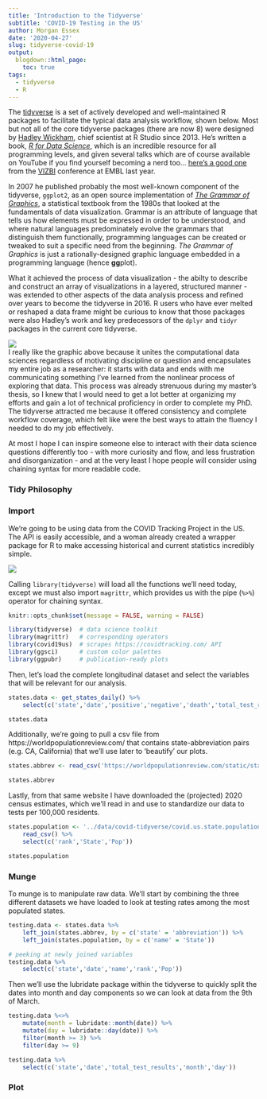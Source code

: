 ```yaml
---
title: 'Introduction to the Tidyverse'
subtitle: 'COVID-19 Testing in the US'
author: Morgan Essex
date: '2020-04-27'
slug: tidyverse-covid-19
output:
  blogdown::html_page:
    toc: true
tags:
  - tidyverse
  - R
---
```


The [tidyverse](https://www.tidyverse.org/packages/) is a set of actively developed and well-maintained R packages to facilitate the typical data analysis workflow, shown below. Most but not all of the core tidyverse packages (there are now 8) were designed by [Hadley Wickham](http://hadley.nz/), chief scientist at R Studio since 2013. He's written a book, [_R for Data Science_](https://r4ds.had.co.nz/), which is an incredible resource for all programming levels, and given several talks which are of course available on YouTube if you find yourself becoming a nerd too... [here's a good one](https://www.youtube.com/watch?v=9YTNYT1maa4) from the [VIZBI](https://vizbi.org/) conference at EMBL last year. 

In 2007 he published probably the most well-known component of the tidyverse, `ggplot2`, as an open source implementation of [_The Grammar of Graphics_](https://towardsdatascience.com/a-comprehensive-guide-to-the-grammar-of-graphics-for-effective-visualization-of-multi-dimensional-1f92b4ed4149), a statistical textbook from the 1980s that looked at the fundamentals of data visualization. Grammar is an attribute of language that tells us how elements must be expressed in order to be understood, and where natural languages predominately evolve the grammars that distinguish them functionally, programming languages can be created or tweaked to suit a specific need from the beginning. _The Grammar of Graphics_ is just a rationally-designed graphic language embedded in a programming language (hence **gg**plot). 

What it achieved the process of data visualization - the abilty to describe and construct an array of visualizations in a layered, structured manner - was extended to other aspects of the data analysis process and refined over years to become the tidyverse in 2016. R users who have ever melted or reshaped a data frame might be curious to know that those packages were also Hadley's work and key predecessors of the `dplyr` and `tidyr` packages in the current core tidyverse.

![](../data/covid-tidyverse/data.science.process.png)
<br>
I really like the graphic above because it unites the computational data sciences regardless of motivating discipline or question and encapsulates my entire job as a researcher: it starts with data and ends with me communicating something I've learned from the nonlinear process of exploring that data. This process was already strenuous during my master's thesis, so I knew that I would need to get a lot better at organizing my efforts and gain a lot of technical proficiency in order to complete my PhD. The tidyverse attracted me because it offered consistency and complete workflow coverage, which felt like were the best ways to attain the fluency I needed to do my job effectively. 

At most I hope I can inspire someone else to interact with their data science questions differently too - with more curiosity and flow, and less frustration and disorganization - and at the very least I hope people will consider using chaining syntax for more readable code.

### Tidy Philosophy

### Import

We're going to be using data from the COVID Tracking Project in the US. The API is easily accessible, and a woman already created a wrapper package for R to make accessing historical and current statistics incredibly simple.

![](../data/covid-tidyverse/covidtracking.png)

Calling `library(tidyverse)` will load all the functions we'll need today, except we must also import `magrittr`, which provides us with the pipe (`%>%`) operator for chaining syntax.
```r
knitr::opts_chunk$set(message = FALSE, warning = FALSE)
```

```r
library(tidyverse)  # data science toolkit
library(magrittr)   # corresponding operators
library(covid19us)  # scrapes https://covidtracking.com/ API
library(ggsci)      # custom color palettes
library(ggpubr)     # publication-ready plots
```

Then, let's load the complete longitudinal dataset and select the variables that will be relevant for our analysis.

```r
states.data <- get_states_daily() %>%
    select(c('state','date','positive','negative','death','total_test_results'))

states.data
```

Additionally, we're going to pull a csv file from https://worldpopulationreview.com/ that contains state-abbreviation pairs (e.g. CA, California) that we'll use later to 'beautify' our plots.

```r
states.abbrev <- read_csv('https://worldpopulationreview.com/static/states/abbr-name-list.csv')

states.abbrev
```

Lastly, from that same website I have downloaded the (projected) 2020 census estimates, which we'll read in and use to standardize our data to tests per 100,000 residents.

```r
states.population <- '../data/covid-tidyverse/covid.us.state.population.csv' %>%
    read_csv() %>%
    select(c('rank','State','Pop'))

states.population
```


### Munge
To munge is to manipulate raw data. We'll start by combining the three different datasets we have loaded to look at testing rates among the most populated states.

```r
testing.data <- states.data %>%
    left_join(states.abbrev, by = c('state' = 'abbreviation')) %>%
    left_join(states.population, by = c('name' = 'State'))

# peeking at newly joined variables
testing.data %>%
    select(c('state','date','name','rank','Pop'))
```

Then we'll use the lubridate package within the tidyverse to quickly split the dates into month and day components so we can look at data from the 9th of March.

```r
testing.data %<>%
    mutate(month = lubridate::month(date)) %>%
    mutate(day = lubridate::day(date)) %>%
    filter(month >= 3) %>%
    filter(day >= 9)

testing.data %>%
    select(c('state','date','total_test_results','month','day'))
```


### Plot
